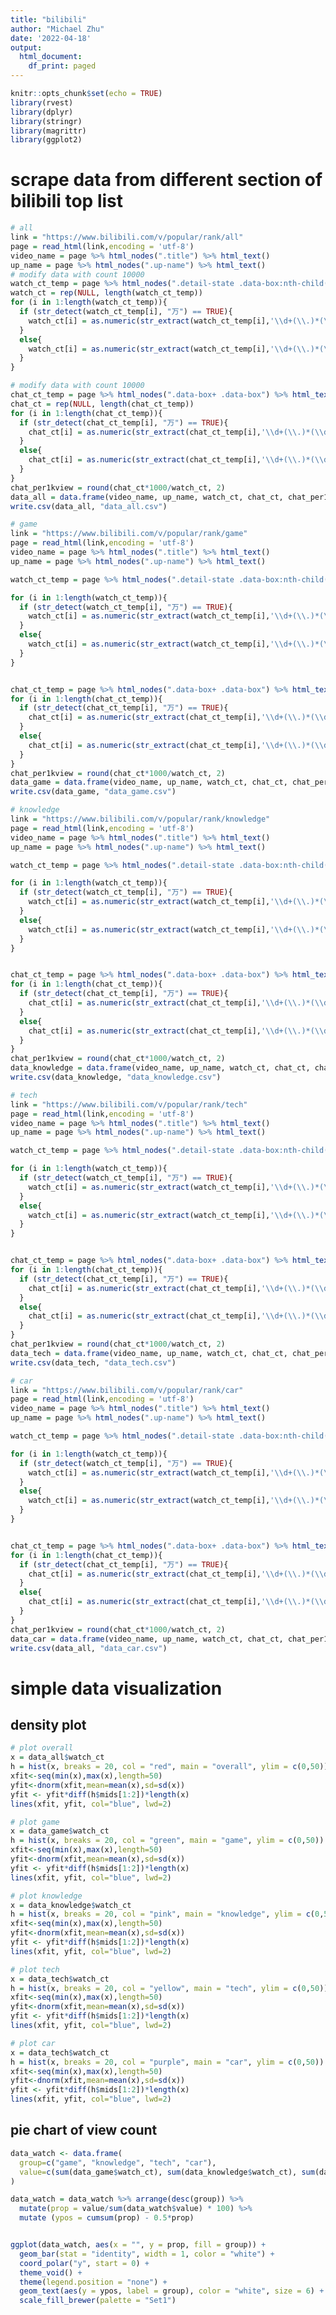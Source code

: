 ```yaml
---
title: "bilibili"
author: "Michael Zhu"
date: '2022-04-18'
output:
  html_document:
    df_print: paged
---
```


```r
knitr::opts_chunk$set(echo = TRUE)
library(rvest)
library(dplyr)
library(stringr)
library(magrittr)
library(ggplot2)
```

# scrape data from different section of bilibili top list

```r
# all
link = "https://www.bilibili.com/v/popular/rank/all"
page = read_html(link,encoding = 'utf-8')
video_name = page %>% html_nodes(".title") %>% html_text()
up_name = page %>% html_nodes(".up-name") %>% html_text()
# modify data with count 10000
watch_ct_temp = page %>% html_nodes(".detail-state .data-box:nth-child(1)") %>% html_text()
watch_ct = rep(NULL, length(watch_ct_temp))
for (i in 1:length(watch_ct_temp)){
  if (str_detect(watch_ct_temp[i], "万") == TRUE){
    watch_ct[i] = as.numeric(str_extract(watch_ct_temp[i],'\\d+(\\.)*(\\d)*')) * 10000
  }
  else{
    watch_ct[i] = as.numeric(str_extract(watch_ct_temp[i],'\\d+(\\.)*(\\d)*'))
  }
}

# modify data with count 10000
chat_ct_temp = page %>% html_nodes(".data-box+ .data-box") %>% html_text()
chat_ct = rep(NULL, length(chat_ct_temp))
for (i in 1:length(chat_ct_temp)){
  if (str_detect(chat_ct_temp[i], "万") == TRUE){
    chat_ct[i] = as.numeric(str_extract(chat_ct_temp[i],'\\d+(\\.)*(\\d)*')) * 10000
  }
  else{
    chat_ct[i] = as.numeric(str_extract(chat_ct_temp[i],'\\d+(\\.)*(\\d)*'))
  }
}
chat_per1kview = round(chat_ct*1000/watch_ct, 2)
data_all = data.frame(video_name, up_name, watch_ct, chat_ct, chat_per1kview)
write.csv(data_all, "data_all.csv")
```

```r
# game
link = "https://www.bilibili.com/v/popular/rank/game"
page = read_html(link,encoding = 'utf-8')
video_name = page %>% html_nodes(".title") %>% html_text()
up_name = page %>% html_nodes(".up-name") %>% html_text()

watch_ct_temp = page %>% html_nodes(".detail-state .data-box:nth-child(1)") %>% html_text()

for (i in 1:length(watch_ct_temp)){
  if (str_detect(watch_ct_temp[i], "万") == TRUE){
    watch_ct[i] = as.numeric(str_extract(watch_ct_temp[i],'\\d+(\\.)*(\\d)*')) * 10000
  }
  else{
    watch_ct[i] = as.numeric(str_extract(watch_ct_temp[i],'\\d+(\\.)*(\\d)*'))
  }
}


chat_ct_temp = page %>% html_nodes(".data-box+ .data-box") %>% html_text()
for (i in 1:length(chat_ct_temp)){
  if (str_detect(chat_ct_temp[i], "万") == TRUE){
    chat_ct[i] = as.numeric(str_extract(chat_ct_temp[i],'\\d+(\\.)*(\\d)*')) * 10000
  }
  else{
    chat_ct[i] = as.numeric(str_extract(chat_ct_temp[i],'\\d+(\\.)*(\\d)*'))
  }
}
chat_per1kview = round(chat_ct*1000/watch_ct, 2)
data_game = data.frame(video_name, up_name, watch_ct, chat_ct, chat_per1kview)
write.csv(data_game, "data_game.csv")
```

```r
# knowledge
link = "https://www.bilibili.com/v/popular/rank/knowledge"
page = read_html(link,encoding = 'utf-8')
video_name = page %>% html_nodes(".title") %>% html_text()
up_name = page %>% html_nodes(".up-name") %>% html_text()

watch_ct_temp = page %>% html_nodes(".detail-state .data-box:nth-child(1)") %>% html_text()

for (i in 1:length(watch_ct_temp)){
  if (str_detect(watch_ct_temp[i], "万") == TRUE){
    watch_ct[i] = as.numeric(str_extract(watch_ct_temp[i],'\\d+(\\.)*(\\d)*')) * 10000
  }
  else{
    watch_ct[i] = as.numeric(str_extract(watch_ct_temp[i],'\\d+(\\.)*(\\d)*'))
  }
}


chat_ct_temp = page %>% html_nodes(".data-box+ .data-box") %>% html_text()
for (i in 1:length(chat_ct_temp)){
  if (str_detect(chat_ct_temp[i], "万") == TRUE){
    chat_ct[i] = as.numeric(str_extract(chat_ct_temp[i],'\\d+(\\.)*(\\d)*')) * 10000
  }
  else{
    chat_ct[i] = as.numeric(str_extract(chat_ct_temp[i],'\\d+(\\.)*(\\d)*'))
  }
}
chat_per1kview = round(chat_ct*1000/watch_ct, 2)
data_knowledge = data.frame(video_name, up_name, watch_ct, chat_ct, chat_per1kview)
write.csv(data_knowledge, "data_knowledge.csv")
```

```r
# tech
link = "https://www.bilibili.com/v/popular/rank/tech"
page = read_html(link,encoding = 'utf-8')
video_name = page %>% html_nodes(".title") %>% html_text()
up_name = page %>% html_nodes(".up-name") %>% html_text()

watch_ct_temp = page %>% html_nodes(".detail-state .data-box:nth-child(1)") %>% html_text()

for (i in 1:length(watch_ct_temp)){
  if (str_detect(watch_ct_temp[i], "万") == TRUE){
    watch_ct[i] = as.numeric(str_extract(watch_ct_temp[i],'\\d+(\\.)*(\\d)*')) * 10000
  }
  else{
    watch_ct[i] = as.numeric(str_extract(watch_ct_temp[i],'\\d+(\\.)*(\\d)*'))
  }
}


chat_ct_temp = page %>% html_nodes(".data-box+ .data-box") %>% html_text()
for (i in 1:length(chat_ct_temp)){
  if (str_detect(chat_ct_temp[i], "万") == TRUE){
    chat_ct[i] = as.numeric(str_extract(chat_ct_temp[i],'\\d+(\\.)*(\\d)*')) * 10000
  }
  else{
    chat_ct[i] = as.numeric(str_extract(chat_ct_temp[i],'\\d+(\\.)*(\\d)*'))
  }
}
chat_per1kview = round(chat_ct*1000/watch_ct, 2)
data_tech = data.frame(video_name, up_name, watch_ct, chat_ct, chat_per1kview)
write.csv(data_tech, "data_tech.csv")
```

```r
# car
link = "https://www.bilibili.com/v/popular/rank/car"
page = read_html(link,encoding = 'utf-8')
video_name = page %>% html_nodes(".title") %>% html_text()
up_name = page %>% html_nodes(".up-name") %>% html_text()

watch_ct_temp = page %>% html_nodes(".detail-state .data-box:nth-child(1)") %>% html_text()

for (i in 1:length(watch_ct_temp)){
  if (str_detect(watch_ct_temp[i], "万") == TRUE){
    watch_ct[i] = as.numeric(str_extract(watch_ct_temp[i],'\\d+(\\.)*(\\d)*')) * 10000
  }
  else{
    watch_ct[i] = as.numeric(str_extract(watch_ct_temp[i],'\\d+(\\.)*(\\d)*'))
  }
}


chat_ct_temp = page %>% html_nodes(".data-box+ .data-box") %>% html_text()
for (i in 1:length(chat_ct_temp)){
  if (str_detect(chat_ct_temp[i], "万") == TRUE){
    chat_ct[i] = as.numeric(str_extract(chat_ct_temp[i],'\\d+(\\.)*(\\d)*')) * 10000
  }
  else{
    chat_ct[i] = as.numeric(str_extract(chat_ct_temp[i],'\\d+(\\.)*(\\d)*'))
  }
}
chat_per1kview = round(chat_ct*1000/watch_ct, 2)
data_car = data.frame(video_name, up_name, watch_ct, chat_ct, chat_per1kview)
write.csv(data_all, "data_car.csv")
```

# simple data visualization

## density plot
```r
# plot overall
x = data_all$watch_ct
h = hist(x, breaks = 20, col = "red", main = "overall", ylim = c(0,50))
xfit<-seq(min(x),max(x),length=50) 
yfit<-dnorm(xfit,mean=mean(x),sd=sd(x))
yfit <- yfit*diff(h$mids[1:2])*length(x)
lines(xfit, yfit, col="blue", lwd=2)

# plot game
x = data_game$watch_ct
h = hist(x, breaks = 20, col = "green", main = "game", ylim = c(0,50))
xfit<-seq(min(x),max(x),length=50) 
yfit<-dnorm(xfit,mean=mean(x),sd=sd(x))
yfit <- yfit*diff(h$mids[1:2])*length(x)
lines(xfit, yfit, col="blue", lwd=2)

# plot knowledge
x = data_knowledge$watch_ct
h = hist(x, breaks = 20, col = "pink", main = "knowledge", ylim = c(0,50))
xfit<-seq(min(x),max(x),length=50) 
yfit<-dnorm(xfit,mean=mean(x),sd=sd(x))
yfit <- yfit*diff(h$mids[1:2])*length(x)
lines(xfit, yfit, col="blue", lwd=2)

# plot tech
x = data_tech$watch_ct
h = hist(x, breaks = 20, col = "yellow", main = "tech", ylim = c(0,50))
xfit<-seq(min(x),max(x),length=50) 
yfit<-dnorm(xfit,mean=mean(x),sd=sd(x))
yfit <- yfit*diff(h$mids[1:2])*length(x)
lines(xfit, yfit, col="blue", lwd=2)

# plot car
x = data_tech$watch_ct
h = hist(x, breaks = 20, col = "purple", main = "car", ylim = c(0,50))
xfit<-seq(min(x),max(x),length=50) 
yfit<-dnorm(xfit,mean=mean(x),sd=sd(x))
yfit <- yfit*diff(h$mids[1:2])*length(x)
lines(xfit, yfit, col="blue", lwd=2)
```

## pie chart of view count

```r
data_watch <- data.frame(
  group=c("game", "knowledge", "tech", "car"),
  value=c(sum(data_game$watch_ct), sum(data_knowledge$watch_ct), sum(data_tech$watch_ct), sum(data_car$watch_ct))
)

data_watch = data_watch %>% arrange(desc(group)) %>%
  mutate(prop = value/sum(data_watch$value) * 100) %>%
  mutate (ypos = cumsum(prop) - 0.5*prop)


ggplot(data_watch, aes(x = "", y = prop, fill = group)) +
  geom_bar(stat = "identity", width = 1, color = "white") +
  coord_polar("y", start = 0) +
  theme_void() + 
  theme(legend.position = "none") + 
  geom_text(aes(y = ypos, label = group), color = "white", size = 6) +
  scale_fill_brewer(palette = "Set1")

```